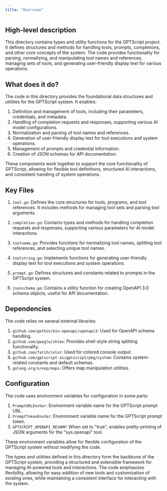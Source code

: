```yaml
---
title: "Overview"
---
```


## High-level description
This directory contains types and utility functions for the GPTScript project. It defines structures and methods for handling tools, prompts, completions, and other core concepts of the system. The code provides functionality for parsing, normalizing, and manipulating tool names and references, managing sets of tools, and generating user-friendly display text for various operations.

## What does it do?
The code in this directory provides the foundational data structures and utilities for the GPTScript system. It enables:

1. Definition and management of tools, including their parameters, credentials, and metadata.
2. Handling of completion requests and responses, supporting various AI model configurations.
3. Normalization and parsing of tool names and references.
4. Generation of user-friendly display text for tool executions and system operations.
5. Management of prompts and credential information.
6. Creation of JSON schemas for API documentation.

These components work together to support the core functionality of GPTScript, allowing for flexible tool definitions, structured AI interactions, and consistent handling of system operations.

## Key Files

1. `tool.go`: Defines the core structures for tools, programs, and tool references. It includes methods for managing tool sets and parsing tool arguments.

2. `completion.go`: Contains types and methods for handling completion requests and responses, supporting various parameters for AI model interactions.

3. `toolname.go`: Provides functions for normalizing tool names, splitting tool references, and selecting unique tool names.

4. `toolstring.go`: Implements functions for generating user-friendly display text for tool executions and system operations.

5. `prompt.go`: Defines structures and constants related to prompts in the GPTScript system.

6. `jsonschema.go`: Contains a utility function for creating OpenAPI 3.0 schema objects, useful for API documentation.

## Dependencies
The code relies on several external libraries:

1. `github.com/getkin/kin-openapi/openapi3`: Used for OpenAPI schema handling.
2. `github.com/google/shlex`: Provides shell-style string splitting functionality.
3. `github.com/fatih/color`: Used for colored console output.
4. `github.com/gptscript-ai/gptscript/pkg/system`: Contains system-related constants and default schemas.
5. `golang.org/x/exp/maps`: Offers map manipulation utilities.

## Configuration
The code uses environment variables for configuration in some parts:

1. `PromptURLEnvVar`: Environment variable name for the GPTScript prompt URL.
2. `PromptTokenEnvVar`: Environment variable name for the GPTScript prompt token.
3. `GPTSCRIPT_OPENAPI_REVAMP`: When set to "true", enables pretty-printing of JSON arguments for the "sys.openapi" tool.

These environment variables allow for flexible configuration of the GPTScript system without modifying the code.

The types and utilities defined in this directory form the backbone of the GPTScript system, providing a structured and extensible framework for managing AI-powered tools and interactions. The code emphasizes flexibility, allowing for easy addition of new tools and customization of existing ones, while maintaining a consistent interface for interacting with the system.